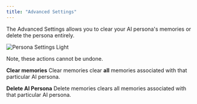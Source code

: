 ```yaml
---
title: "Advanced Settings"
---
```


The Advanced Settings allows you to clear your AI persona's memories or delete the persona entirely.

<img alt="Persona Settings Light" classname="block dark:hidden" src="/images/Advanced Settings.png" />

Note, these actions cannot be undone.

**Clear memories**
Clear memories clear **all** memories associated with that particular AI persona.

**Delete AI Persona**
Delete memories clears all memories associated with that particular AI persona.

​